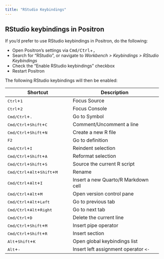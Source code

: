 ```yaml
---
title: "RStudio Keybindings"
---
```


<!-- vale Posit.Contractions = NO -->

## RStudio keybindings in Positron

If you'd prefer to use RStudio keybindings in Positron, do the following:

- Open Positron's settings via <kbd>Cmd/Ctrl</kbd>+<kbd>,</kbd>
- Search for "RStudio", or navigate to *Workbench > Keybindings > RStudio Keybindings*
- Check the "Enable RStudio keybindings" checkbox
- Restart Positron

The following RStudio keybindings will then be enabled:

| Shortcut | Description |
| -------- | ----------- |
| <kbd>Ctrl</kbd>+<kbd>1</kbd>  |  Focus Source |
| <kbd>Ctrl</kbd>+<kbd>2</kbd>  |  Focus Console |
| <kbd>Cmd/Ctrl</kbd>+<kbd>.</kbd>  |  Go to Symbol |
| <kbd>Cmd/Ctrl</kbd>+<kbd>Shift</kbd>+<kbd>C</kbd> |  Comment/Uncomment a line |
| <kbd>Cmd/Ctrl</kbd>+<kbd>Shift</kbd>+<kbd>N</kbd> |  Create a new R file |
| <kbd>F2</kbd>  |  Go to definition |
| <kbd>Cmd/Ctrl</kbd>+<kbd>I</kbd> |  Reindent selection |
| <kbd>Cmd/Ctrl</kbd>+<kbd>Shift</kbd>+<kbd>A</kbd> |  Reformat selection |
| <kbd>Cmd/Ctrl</kbd>+<kbd>Shift</kbd>+<kbd>S</kbd> |  Source the current R script |
| <kbd>Cmd/Ctrl</kbd>+<kbd>Alt</kbd>+<kbd>Shift</kbd>+<kbd>M</kbd> |  Rename |
| <kbd>Cmd/Ctrl</kbd>+<kbd>Alt</kbd>+<kbd>I</kbd> |  Insert a new Quarto/R Markdown cell |
| <kbd>Cmd/Ctrl</kbd>+<kbd>Alt</kbd>+<kbd>M</kbd> |  Open version control pane |
| <kbd>Cmd/Ctrl</kbd>+<kbd>Alt</kbd>+<kbd>Left</kbd> |  Go to previous tab |
| <kbd>Cmd/Ctrl</kbd>+<kbd>Alt</kbd>+<kbd>Right</kbd> |  Go to next tab |
| <kbd>Cmd/Ctrl</kbd>+<kbd>D</kbd> |  Delete the current line |
| <kbd>Cmd/Ctrl</kbd>+<kbd>Shift</kbd>+<kbd>M</kbd> |  Insert pipe operator |
| <kbd>Cmd/Ctrl</kbd>+<kbd>Shift</kbd>+<kbd>R</kbd> |  Insert section |
| <kbd>Alt</kbd>+<kbd>Shift</kbd>+<kbd>K</kbd> | Open global keybindings list |
| <kbd>Alt</kbd>+<kbd>-</kbd> | Insert left assignment operator `<-` |
